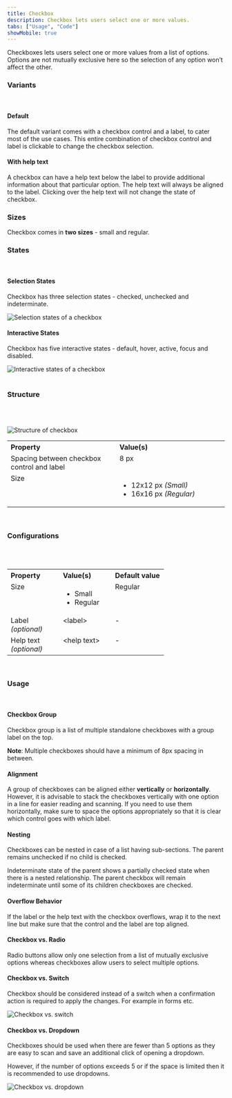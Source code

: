 ```yaml
---
title: Checkbox
description: Checkbox lets users select one or more values.
tabs: ["Usage", "Code"]
showMobile: true
---
```


Checkboxes lets users select one or more values from a list of options. Options are not mutually exclusive here so the selection of any option won’t affect the other.

### Variants
<br/>

#### Default
The default variant comes with a checkbox control and a label, to cater most of the use cases. This entire combination of checkbox control and label is clickable to change the checkbox selection.
<Preview name="components-checkbox-default-checkbox--default-checkbox" />

#### With help text
A checkbox can have a help text below the label to provide additional information about that particular option. The help text will always be aligned to the label. Clicking over the help text will not change the state of checkbox.
<Preview name="components-checkbox-with-help-text--with-help-text" />

### Sizes
Checkbox comes in **two sizes** - small and regular.
<Preview name="components-checkbox-variants-size--size"/>

### States
<br/>

#### Selection States
Checkbox has three selection states - checked, unchecked and indeterminate.

![Selection states of a checkbox](./images/checkbox-1.png)
<br/>

#### Interactive States
Checkbox has five interactive states - default, hover, active, focus and disabled.

![Interactive states of a checkbox](./images/checkbox-2.png)
<br/>
<br/>

### Structure
<br/>
<br/>

![Structure of checkbox](./images/checkbox-structure.png)
<br/>


<table style="width: 100%">
  <tbody>
    <tr>
      <th style="width:50%; text-align: left;">Property</th>
      <th style="width:50%; text-align: left;">Value(s)</th>
    </tr>
    <tr style="vertical-align: top">
      <td>Spacing between checkbox control and label</td>
      <td>8 px</td>
    </tr>
    <tr style="vertical-align: top">
      <td>Size</td>
      <td>
        <ul>
              <li>12x12 px <em>(Small)</em></li>
              <li>16x16 px <em>(Regular)</em></li>
          </ul>
      </td>
    </tr>
  </tbody>
</table>
<br/>

### Configurations
<br/>
<br/>

<table style="width: 100%">
  <tbody>
    <tr>
      <th style="width:33%; text-align: left;">Property</th>
      <th style="width:33%; text-align: left;">Value(s)</th>
      <th style="width:33%; text-align: left;">Default value</th>
    </tr>
    <tr style="vertical-align: top">
      <td>Size</td>
      <td>
          <ul>
              <li>Small</li>
              <li>Regular</li>
          </ul>
      </td>
      <td>Regular</td>
    </tr>
    <tr style="vertical-align: top">
      <td>Label<br/><em>(optional)</em></td>
      <td>&#60;label&#62;</td>
      <td>-</td>
    </tr>
    <tr style="vertical-align: top">
      <td>Help text<br/><em>(optional)</em></td>
      <td>&#60;help text&#62;</td>
      <td>-</td>
    </tr>
  </tbody>
</table>
<br/>

### Usage
<br/>

#### Checkbox Group
Checkbox group is a list of multiple standalone checkboxes with a group label on the top.

**Note**: Multiple checkboxes should have a minimum of 8px spacing in between.
<Preview name="components-checkbox-checkbox-group--checkbox-group"/>

#### Alignment
A group of checkboxes can be aligned either **vertically** or **horizontally**. However, it is advisable to stack the checkboxes vertically with one option in a line for easier reading and scanning. If you need to use them horizontally, make sure to space the options appropriately so that it is clear which control goes with which label.
<Preview name="components-checkbox-alignment-of-checkbox-group--alignment-of-checkbox-group"/>

#### Nesting
Checkboxes can be nested in case of a list having sub-sections. The parent remains unchecked if no child is checked. 

Indeterminate state of the parent shows a partially checked state when there is a nested relationship. The parent checkbox will remain indeterminate until some of its children checkboxes are checked.
<Preview name="components-checkbox-nested-checkboxes--nested-checkboxes" />

#### Overflow Behavior
If the label or the help text with the checkbox overflows, wrap it to the next line but make sure that the control and the label are top aligned.
<Preview name="components-checkbox-overflow-behavior--overflow-behavior" />

#### Checkbox vs. Radio
Radio buttons allow only one selection from a list of mutually exclusive options whereas checkboxes allow users to select multiple options.

#### Checkbox vs. Switch
Checkbox should be considered instead of a switch when a confirmation action is required to apply the changes. For example in forms etc.

![Checkbox vs. switch](./images/checkbox-3.png)
<br/>

#### Checkbox vs. Dropdown
Checkboxes should be used when there are fewer than 5 options as they are easy to scan and save an additional click of opening a dropdown.

However, if the number of options exceeds 5 or if the space is limited then it is recommended to use dropdowns.

![Checkbox vs. dropdown](./images/checkbox-4.png)
<br/>
